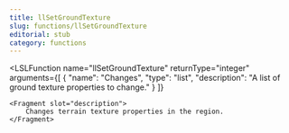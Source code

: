```yaml
---
title: llSetGroundTexture
slug: functions/llSetGroundTexture
editorial: stub
category: functions
---
```


<LSLFunction
	name="llSetGroundTexture"
	returnType="integer"
	arguments={[
	{
		"name": "Changes",
		"type": "list",
		"description": "A list of ground texture properties to change."
	}
]}
>
	<Fragment slot="description">
		Changes terrain texture properties in the region.
	</Fragment>
</LSLFunction>
